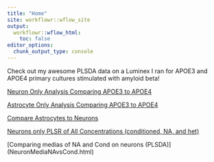 ```yaml
---
title: "Home"
site: workflowr::wflow_site
output:
  workflowr::wflow_html:
    toc: false
editor_options:
  chunk_output_type: console
---
```


Check out my awesome PLSDA data on a Luminex I ran for APOE3 and APOE4 primary cultures stimulated with amyloid beta!

[Neuron Only Analysis Comparing APOE3 to APOE4](NeuronOnlyAnalysis.html)

[Astrocyte Only Analysis Comparing APOE3 to APOE4](AstroOnlyAnalysis.html)

[Compare Astrocytes to Neurons](AstrocyteAndNeuron.html)

[Neurons only PLSR of All Concentrations (conditioned, NA, and het)](NeuronMediaAllPLSR.html)

[Comparing medias of NA and Cond on neurons (PLSDA)] (NeuronMediaNAvsCond.html)
